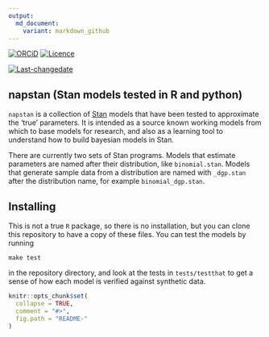 ```yaml
---
output:
  md_document:
    variant: markdown_github
---
```


<!-- README.md is generated from README.Rmd. Please edit that file -->

[![ORCiD](https://img.shields.io/badge/ORCiD-0000--0002--3410--3732-green.svg)](http://orcid.org/0000-0002-3410-3732) 
[![Licence](https://img.shields.io/github/license/mashape/apistatus.svg)](http://choosealicense.com/licenses/mit/) 

[![Last-changedate](https://img.shields.io/badge/last%20change-`r gsub('-', '--', Sys.Date())`-brightgreen.svg)](https://github.com/potterzot/napstan/commits/master) 

## napstan (Stan models tested in R and python)

`napstan` is a collection of [Stan](http://mc-stan.org/) models that have been tested to approximate the 'true' parameters. It is intended as a source known working models from which to base models for research, and also as a learning tool to understand how to build bayesian models in Stan.

There are currently two sets of Stan programs. Models that estimate parameters are named after their distribution, like `binomial.stan`. Models that generate sample data from a distribution are named with `_dgp.stan` after the distribution name, for example `binomial_dgp.stan`.

## Installing

This is not a true `R` package, so there is no installation, but you can clone this repository to have a copy of these files. You can test the models by running
    
    make test
    
in the repository directory, and look at the tests in `tests/testthat` to get a sense of how each model is verified against synthetic data.

```r
knitr::opts_chunk$set(
  collapse = TRUE,
  comment = "#>",
  fig.path = "README-"
)
```
